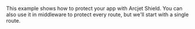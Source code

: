 
This example shows how to protect your app with Arcjet Shield. You can also use
it in middleware to protect every route, but we'll start with a single route.

<SelectableContent client:idle syncKey="language" frameworkSwitcher>
<Fragment slot="TS (App)">

<Code
  code={Step3AppTS}
  lang="ts"
  title="/app/api/arcjet/route.ts"
/>
</Fragment>
<Fragment slot="TS (Pages)">

<Code
  code={Step3PagesTS}
  lang="ts"
  title="/pages/api/hello.ts"
/>
</Fragment>
<Fragment slot="JS (App)">

<Code
  code={Step3AppJS}
  lang="js"
  title="/app/api/arcjet/route.js"
/>
</Fragment>
<Fragment slot="JS (Pages)">

<Code
  code={Step3PagesJS}
  lang="js"
  title="/pages/api/hello.js"
/>
</Fragment>
</SelectableContent>
